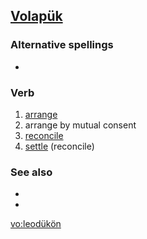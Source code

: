 ==[[Volapük]]==

===Alternative spellings===
*{{l|vo|leoduykoyn}}

===Verb===
{{infl|vo|verb}}

# [[arrange]]
# arrange by mutual consent
# [[reconcile]] 
# [[settle]] (reconcile)

===See also===
*{{l|vo|balayduykoyn }}
*{{l|vo|balädükön}}

[[vo:leodükön]]